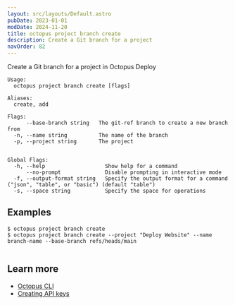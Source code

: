 ```yaml
---
layout: src/layouts/Default.astro
pubDate: 2023-01-01
modDate: 2024-11-20
title: octopus project branch create
description: Create a Git branch for a project
navOrder: 82
---
```


Create a Git branch for a project in Octopus Deploy

```
Usage:
  octopus project branch create [flags]

Aliases:
  create, add

Flags:
      --base-branch string   The git-ref branch to create a new branch from
  -n, --name string          The name of the branch
  -p, --project string       The project


Global Flags:
  -h, --help                   Show help for a command
      --no-prompt              Disable prompting in interactive mode
  -f, --output-format string   Specify the output format for a command ("json", "table", or "basic") (default "table")
  -s, --space string           Specify the space for operations

```

## Examples

<SamplesInstance />

```
$ octopus project branch create
$ octopus project branch create --project "Deploy Website" --name branch-name --base-branch refs/heads/main


```

## Learn more

- [Octopus CLI](/docs/octopus-rest-api/cli)
- [Creating API keys](/docs/octopus-rest-api/how-to-create-an-api-key)